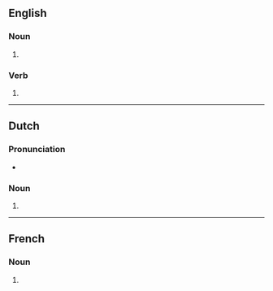 ==English==

===Noun===
{{head|en|noun form}}

# {{plural of|en|overdose}}

===Verb===
{{head|en|verb form}}

# {{en-third-person singular of|overdose}}

----

==Dutch==

===Pronunciation===
* {{audio|nl|Nl-overdoses.ogg|Audio}}

===Noun===
{{head|nl|noun plural form}}

# {{nl-noun form of|pl|overdosis}}

----

==French==

===Noun===
{{head|fr|noun form|g=?}}

# {{plural of|fr|overdose}}